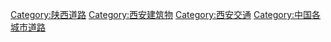 [[Category:陕西道路|Category:陕西道路]]
[[Category:西安建筑物|Category:西安建筑物]]
[[Category:西安交通|Category:西安交通]]
[[Category:中国各城市道路|Category:中国各城市道路]]